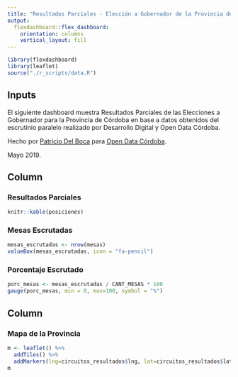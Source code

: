```yaml
---
title: "Resultados Parciales - Elección a Gobernador de la Provincia de Córdoba (2019)"
output: 
  flexdashboard::flex_dashboard:
    orientation: columns
    vertical_layout: fill
---
```


```r
library(flexdashboard)
library(leaflet)
source("./r_scripts/data.R")
```

Inputs {.sidebar}
-------------------------------------

El siguiente dashboard muestra Resultados Parciales de las Elecciones a Gobernador para la Provincia de Córdoba en base a datos obtenidos del escrutinio paralelo realizado por Desarrollo Digital y Open Data Córdoba.

Hecho por [Patricio Del Boca](https://twitter.com/pdelboca) para [Open Data Córdoba](https://twitter.com/opendatacba).

Mayo 2019.

Column {data-width=300}
-------------------------------------
    
### Resultados Parciales
    
```r
knitr::kable(posiciones)
```

### Mesas Escrutadas
    
```r
mesas_escrutadas <- nrow(mesas)
valueBox(mesas_escrutadas, icon = "fa-pencil")
```

### Porcentaje Escrutado
    
```r
porc_mesas <- mesas_escrutadas / CANT_MESAS * 100
gauge(porc_mesas, min = 0, max=100, symbol = "%")
```
   

Column {data-width=600}
-------------------------------------
   
### Mapa de la Provincia

```r
m <- leaflet() %>% 
  addTiles() %>% 
  addMarkers(lng=circuitos_resultados$lng, lat=circuitos_resultados$lat)
m
```   